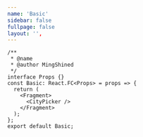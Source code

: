 ```yaml
---
name: 'Basic'
sidebar: false
fullpage: false
layout: '',
---
```


```tsx
/**
 * @name
 * @author MingShined
 */
interface Props {}
const Basic: React.FC<Props> = props => {
  return (
    <Fragment>
      <CityPicker />
    </Fragment>
  );
};
export default Basic;
```